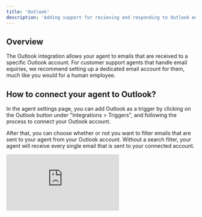 ```yaml
---
title: 'Outlook'
description: 'Adding support for recieving and responding to Outlook emails.'
---
```


## Overview

The Outlook integration allows your agent to emails that are received to a specific Outlook account. For customer support agents that handle email equiries, we recommend setting up a dedicated email account for them, much like you would for a human employee.

## How to connect your agent to Outlook?

In the agent settings page, you can add Outlook as a trigger by clicking on the Outlook button under "Integrations > Triggers", and following the process to connect your Outlook account.

After that, you can choose whether or not you want to filter emails that are sent to your agent from your Outlook account. Without a search filter, your agent will receive every single email that is sent to your connected account.

<div
  style={{
    width: '100%',
    position: 'relative',
    paddingTop: '56.25%',
  }}>
  <iframe
    src="https://app.supademo.com/embed/clxwqnw9o0yzg12o20k8u7wdf"
    frameBorder="0"
    title="Create an agent from scratch on Relevance AI"
    allow="clipboard-write"
    webkitallowfullscreen="true"
    mozallowfullscreen="true"
    allowfullscreen
    style={{
      position: 'absolute',
      top: 0,left: 0, width: '100%', height: '100%',
      border: '3px solid #5E43CE',
      borderRadius: '10px',
    }}/>
</div>

### Filter options

If you don't add a search filter, your agent will receive every email that is sent to the connected Outlook account, which might be what you want if your agent has a dedicated email account.

Below is a table of different search filters you can use, which is also how you filter emails in your Outlook search field. Full docs for this can be found in Microsoft's [Search Query Parameter page](https://learn.microsoft.com/en-us/graph/search-query-parameter?tabs=http):

<img src="/images/search-query-params.png" />

This is how you would use them in the Relevance Filter emails by search field:

<img src="/images/search-filter-agent.png" />

- "subject: ask us anything" - The subject line contains the phrase "ask us anything".
- "body: book a demo" - The body of the email contains the phrase "book a demo".
- "from:*apple.com" - Only emails sent from the apple.com domain.
- "hasAttachments: true" - Only emails that have attachments.
- "received: 07/23/2018" - Only emails received on this date.

## How to respond to emails received from Outlook?

Once your agent has started receiving emails (it can take up to half an hour for the first one to come through), you can build a tool that uses the built-in "Send Email (Outlook)" tool to get your agent to start responding to them.

<div
  style={{
    width: '100%',
    position: 'relative',
    paddingTop: '56.25%',
  }}>
  <iframe
    src="https://app.supademo.com/embed/clxo7u90i3ulat2oeyifng8eh"
    frameBorder="0"
    title="Create an agent from scratch on Relevance AI"
    allow="clipboard-write"
    webkitallowfullscreen="true"
    mozallowfullscreen="true"
    allowfullscreen
    style={{
      position: 'absolute',
      top: 0,left: 0, width: '100%', height: '100%',
      border: '3px solid #5E43CE',
      borderRadius: '10px',
    }}/>
</div>

Once you have created this tool, equip your agent with it by opening your agent settings, clicking on "Tools" -> "Add tools", then search for the send email tool you created and add it. 

We recommend setting the tool permissions to "approval mode" so that your agent always asks for permission before it sends a message to your customers. You can set it to autopilot once you're happy with how it responds, which will usually take a few rounds of prompt iteration.

<img src="/images/send-email-outlook.png" />

### Tell your agent how it should respond

Once your agent is receiving emails, and has been equipped with your custom "Send email" tool, it's time for you to tell your agent how you want it to respond. You can do this by writing a prompt in the "core instructions" section of your agent settings.

This is an example of a prompt that guides our agent to handle customer questions over email, using four custom tools we built:

<img src="/images/email-follow-up-prompt.png" />

<Tip>
You can use the "/" command to reference specific tools you want your agent to use within your prompt.
</Tip>

This entire FAQ follow-up email agent is available for you to [clone as a template, or build from scratch here](https://relevanceai.com/agent-templates/email-faq-follow-up-agent).


## How to remove the integration?

You can remove the Outlook integration by opening your agent settings, clicking the 3 dots menu next to your connected Outlook trigger, and clicking "Remove". Once you've done that, your agent will no longer receive emails.

<img src="/images/remove-outlook-integration.png" />